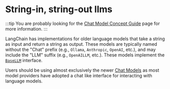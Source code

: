 # String-in, string-out llms

:::tip
You are probably looking for the [Chat Model Concept Guide](/docs/concepts/chat_models) page for more information.
:::

LangChain has implementations for older language models that take a string as input and return a string as output. These models are typically named without the "Chat" prefix (e.g., `Ollama`, `Anthropic`, `OpenAI`, etc.), and may include the "LLM" suffix (e.g., `OpenAILLM`, etc.). These models implement the [`BaseLLM`](https://api.js.langchain.com/classes/_langchain_core.language_models_llms.BaseLLM.html) interface.

Users should be using almost exclusively the newer [Chat Models](/docs/concepts/chat_models) as most
model providers have adopted a chat like interface for interacting with language models.
